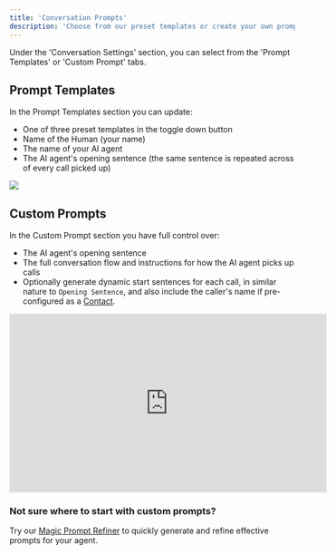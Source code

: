 ```yaml
---
title: 'Conversation Prompts'
description: 'Choose from our preset templates or create your own prompt to control how your agent handles conversations with callers.'
---
```

Under the 'Conversation Settings' section, you can select from the 'Prompt Templates' or 'Custom Prompt' tabs.

## Prompt Templates
In the Prompt Templates section you can update:
- One of three preset templates in the toggle down button
- Name of the Human (your name)
- The name of your AI agent
- The AI agent's opening sentence (the same sentence is repeated across of every call picked up)
<Frame>
  <img src="/images/conversation-prompts/prompt-template.png" style={{ borderRadius: '0.5rem' }} />
</Frame>

## Custom Prompts
In the Custom Prompt section you have full control over:
- The AI agent's opening sentence
- The full conversation flow and instructions for how the AI agent picks up calls
- Optionally generate dynamic start sentences for each call, in similar nature to `Opening Sentence`, and also include the caller's name if pre-configured as a [Contact](/add-and-update-contacts).

<iframe width="560" height="315" src="https://www.youtube.com/embed/Sp7Hyhp7OZE?si=EdplnKA1j6Ih9_1B" title="YouTube video player" frameborder="0" allow="accelerometer; autoplay; clipboard-write; encrypted-media; gyroscope; picture-in-picture; web-share" referrerpolicy="strict-origin-when-cross-origin" allowfullscreen></iframe>


### Not sure where to start with custom prompts?

Try our [Magic Prompt Refiner](prompt-refiner) to quickly generate and refine effective prompts for your agent.

